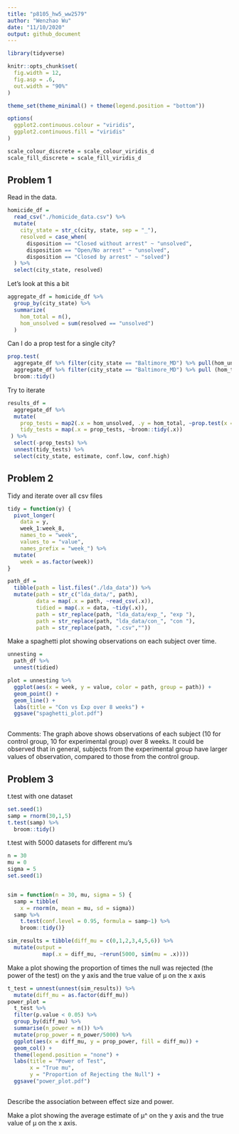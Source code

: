 ```yaml
---
title: "p8105_hw5_ww2579"
author: "Wenzhao Wu"
date: "11/10/2020"
output: github_document
---
```


```r
library(tidyverse)

knitr::opts_chunk$set(
  fig.width = 12,
  fig.asp = .6,
  out.width = "90%"
)

theme_set(theme_minimal() + theme(legend.position = "bottom"))

options(
  ggplot2.continuous.colour = "viridis",
  ggplot2.continuous.fill = "viridis"
)

scale_colour_discrete = scale_colour_viridis_d
scale_fill_discrete = scale_fill_viridis_d
```

## Problem 1

Read in the data. 

```r
homicide_df = 
  read_csv("./homicide_data.csv") %>%
  mutate(
    city_state = str_c(city, state, sep = "_"),
    resolved = case_when(
      disposition == "Closed without arrest" ~ "unsolved",
      disposition == "Open/No arrest" ~ "unsolved",
      disposition == "Closed by arrest" ~ "solved")
  ) %>%
  select(city_state, resolved)
```

Let's look at this a bit

```r
aggregate_df = homicide_df %>%
  group_by(city_state) %>%
  summarize(
    hom_total = n(),
    hom_unsolved = sum(resolved == "unsolved")
  )
```

Can I do a prop test for a single city?

```r
prop.test(
  aggregate_df %>% filter(city_state == "Baltimore_MD") %>% pull(hom_unsolved),
  aggregate_df %>% filter(city_state == "Baltimore_MD") %>% pull (hom_total)) %>%
  broom::tidy()
```

Try to iterate

```r
results_df = 
  aggregate_df %>%
  mutate(
    prop_tests = map2(.x = hom_unsolved, .y = hom_total, ~prop.test(x = .x, n = .y)), 
    tidy_tests = map(.x = prop_tests, ~broom::tidy(.x))
 ) %>%
  select(-prop_tests) %>%
  unnest(tidy_tests) %>%
  select(city_state, estimate, conf.low, conf.high)
```

## Problem 2

Tidy and iterate over all csv files

```r
tidy = function(y) {
  pivot_longer(
    data = y,
    week_1:week_8,
    names_to = "week",
    values_to = "value",
    names_prefix = "week_") %>%
  mutate(
    week = as.factor(week))
}

path_df = 
  tibble(path = list.files("./lda_data")) %>%
  mutate(path = str_c("lda_data/", path),
         data = map(.x = path, ~read_csv(.x)),
         tidied = map(.x = data, ~tidy(.x)),
         path = str_replace(path, "lda_data/exp_", "exp "),
         path = str_replace(path, "lda_data/con_", "con "),
         path = str_replace(path, ".csv",""))

```

Make a spaghetti plot showing observations on each subject over time.

```r
unnesting = 
  path_df %>%
  unnest(tidied)

plot = unnesting %>%
  ggplot(aes(x = week, y = value, color = path, group = path)) +
  geom_point() +
  geom_line() +
  labs(title = "Con vs Exp over 8 weeks") +
  ggsave("spaghetti_plot.pdf")
  
```

Comments: The graph above shows observations of each subject (10 for control group, 10 for experimental group) over 8 weeks. It could be observed that in general, subjects from the experimental group have larger values of observation, compared to those from the control group. 


## Problem 3

t.test with one dataset

```r
set.seed(1)
samp = rnorm(30,1,5)
t.test(samp) %>%
  broom::tidy()
```

t.test with 5000 datasets for different mu's 

```r
n = 30
mu = 0
sigma = 5
set.seed(1)


sim = function(n = 30, mu, sigma = 5) {
  samp = tibble(
    x = rnorm(n, mean = mu, sd = sigma))
  samp %>%
    t.test(conf.level = 0.95, formula = samp~1) %>%
    broom::tidy()}

sim_results = tibble(diff_mu = c(0,1,2,3,4,5,6)) %>%
  mutate(output = 
           map(.x = diff_mu, ~rerun(5000, sim(mu = .x))))
```

Make a plot showing the proportion of times the null was rejected (the power of the test) on the y axis and the true value of μ on the x axis

```r
t_test = unnest(unnest(sim_results)) %>%
  mutate(diff_mu = as.factor(diff_mu))
power_plot = 
  t_test %>%
  filter(p.value < 0.05) %>%
  group_by(diff_mu) %>%
  summarise(n_power = n()) %>%
  mutate(prop_power = n_power/5000) %>%
  ggplot(aes(x = diff_mu, y = prop_power, fill = diff_mu)) +
  geom_col() +
  theme(legend.position = "none") +
  labs(title = "Power of Test",
       x = "True mu",
       y = "Proportion of Rejecting the Null") +
  ggsave("power_plot.pdf")
  
```

Describe the association between effect size and power.


Make a plot showing the average estimate of μ^ on the y axis and the true value of μ on the x axis.

```r

```

